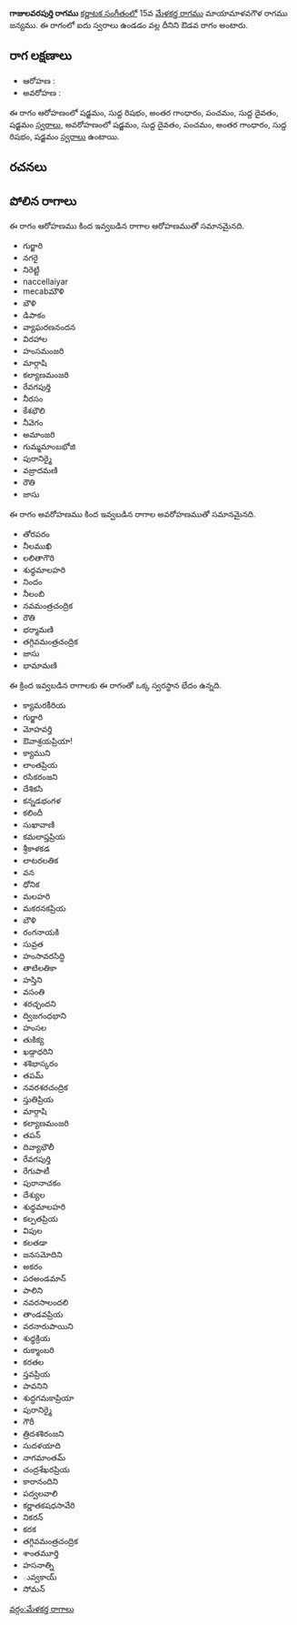 {{Infobox ragam
	| name          	= గాజులవరపుర్తి
	| synonym	    	= 
	| mela          	= 
	| chakra        	= 
	| janaka        	= 
	| type          	= ఔడవ
	| arohanam      	= {{svaraC|S|R1|G3|P|D1|S'}} 
	| avarohanam    	= {{svaraC|S'|D1|P|G3|R1|S}}
	| jeeva         	=
	| chhaya        	=
	| nyasa         	=
	| vishesha      	= 
	| equivalent  		= 
}}
{{కర్ణాటక సంగీత రాగాలు}}
'''గాజులవరపుర్తి రాగము''' [[కర్ణాటక సంగీతం]]లో 15వ [[మేళకర్త రాగము]] మాయామాళవగౌళ రాగము జన్యము.  ఈ రాగంలో ఐదు స్వరాలు ఉండడం వల్ల దీనిని ఔడవ రాగం అంటారు.


==రాగ లక్షణాలు==


* ఆరోహణ : {{svaraC|S|R1|G3|P|D1|S'}} 
* అవరోహణ : {{svaraC|S'|D1|P|G3|R1|S}}

ఈ రాగం ఆరోహణంలో షడ్జమం, సుద్ద రిషభం, అంతర గాంధారం, పంచమం, సుద్ద దైవతం, షడ్జమం [[స్వరాలు]], అవరోహణంలో షడ్జమం, సుద్ద దైవతం, పంచమం, అంతర గాంధారం, సుద్ద రిషభం, షడ్జమం [[స్వరాలు]] ఉంటాయి.

==రచనలు==



==పోలిన రాగాలు==
ఈ రాగం ఆరోహణము కింద ఇవ్వబడిన రాగాల ఆరోహణముతో సమానమైనది.
* గుర్జారి
* నగరై
* నిరెట్టి
* naccellaiyar
* mecabమౌళి
* బౌళి
* డిపాకం
* వ్యాఘరణనందన
* విరహాల
* హంసమంజరి
* మార్గాషి
* కల్యాణమంజరి
* రేవగపుర్తి
* నీరసం
* కేశభౌలి
* నీవెగం
* అమాంజరి
* గుమ్మమాంబభోజి
* పురానిర్మై
* వజ్రాదమణి
* రౌతి
* జాసు

ఈ రాగం అవరోహణము కింద ఇవ్వబడిన రాగాల అవరోహణముతో సమానమైనది.
* తోరపరం
* నీలముఖి
* లలితాగౌరి
* శుధ్ధమాలహరి
* నిందం
* నీలంబి
* నవమంత్రచంద్రిక
* రౌతి
* భర్మామణి
* తగ్గివమంత్రచంద్రిక
* జాసు
* భామామణి

ఈ క్రింద ఇవ్వబడిన రాగాలకు ఈ రాగంతో ఒక్క స్వరస్థాన భేదం ఉన్నది.
* క్యామరకీరియ
* గుర్జారి
* మోహవర్తి
* ఔవాశ్రయప్రియా!
* క్యాముని
* లాంతప్రియ
* రసికరంజని
* దేశికసి
* కన్నడభంగళ
* కలిందీ
* సుఖావాణి
* కమలాప్తప్రియ
* శ్రీకాళకడ
* లాటరలతిక
* వన
* ధోనిక
* మలహరి
* మకరనకప్రియ
* బౌళి
* రంగనాయకి
* సువ్రత
* హంసావరసిద్ధి
* తాటిలతికా
* హస్తిని
* వసంతి
* శరచ్ఛందని
* ద్విజగంధభాని
* హంసల
* తుకిక్య
* ఖడ్గాధరిని
* శశిభాస్కరం
* తపమ్
* నవరశరచంద్రిక
* స్తుతిప్రియ
* మార్గాషి
* కల్యాణమంజరి
* తపన్
* దివ్యాభౌలీ
* రేవగపుర్తి
* రేగుపాటీ
* పురానాచకం
* దేశ్యుల
* శుధ్ధమాలహరి
* కల్పతప్రియ
* విపుల
* కలతడా
* జనసమోదిని
* అకరం
* పరఅండమాన్
* పాలిని
* నవరసాలందలి
* తాండవప్రియ
* వరనారుపాయిని
* శుధ్ధక్రియ
* రుక్మాంబరి
* కరతల
* స్తవప్రియ
* పావనిని
* శుద్ధగమకాప్రియా
* పురానిర్మై
* గౌరీ
* త్రిదశశిరంజని
* సుదళయాది
* నాగమాంతమ్
* చంద్రశేఖరప్రియ
* కారానందిని
* పద్వలవాలి
* కర్ణాతకషధసావేరి
* నికరన్
* కరక
* తగ్గివమంత్రచంద్రిక
* శాంతమూర్తి
* హసనాత్ని
* ువ్వకాయ్
* సోమన్



[[వర్గం:మేళకర్త రాగాలు]]